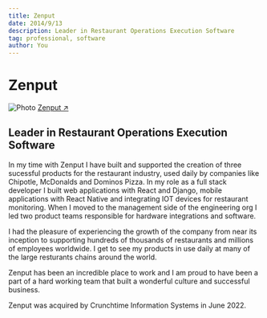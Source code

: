 ```yaml
---
title: Zenput
date: 2014/9/13
description: Leader in Restaurant Operations Execution Software
tag: professional, software
author: You
---
```



# Zenput

<Image
  src="/images/zenput.png"
  alt="Photo"
  width={1125}
  height={400}
  priority
  className="next-image"
/>
[Zenput ↗ ](https://zenput.com/)

## Leader in Restaurant Operations Execution Software

In my time with Zenput I have built and supported the creation of three sucessful products for the restaurant industry, used daily by companies like Chipotle, McDonalds and Dominos Pizza. In my role as a full stack developer I built web applications with React and Django, mobile applications with React Native and integrating IOT devices for restaurant monitoring. When I moved to the management side of the engineering org I led two product teams responsible for hardware integrations and software.

I had the pleasure of experiencing the growth of the company from near its inception to supporting hundreds of thousands of restaurants and millions of employees worldwide. I get to see my products in use daily at many of the large resturants chains around the world.

Zenput has been an incredible place to work and I am proud to have been a part of a hard working team that built a wonderful culture and successful business.

Zenput was acquired by Crunchtime Information Systems in June 2022.
